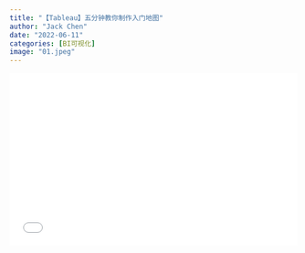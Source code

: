 ```yaml
---
title: "【Tableau】五分钟教你制作入门地图"
author: "Jack Chen"
date: "2022-06-11"
categories: [BI可视化]
image: "01.jpeg"
---
```


<div style="position: relative; padding: 30% 45%;">

<iframe style="position: absolute; width: 100%; height: 100%; left: 0; top: 0;" src="//player.bilibili.com/player.html?bvid=BV1jZ4y1q73t&page=1" frameborder="no" scrolling="no">

</iframe>

</div> 
